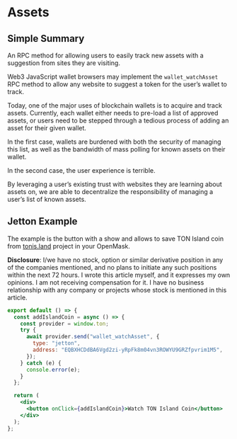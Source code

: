 
# Assets

## Simple Summary

An RPC method for allowing users to easily track new assets with a suggestion from sites they are visiting.

Web3 JavaScript wallet browsers may implement the `wallet_watchAsset` RPC method to allow any website to suggest a token for the user’s wallet to track.

Today, one of the major uses of blockchain wallets is to acquire and track assets. Currently, each wallet either needs to pre-load a list of approved assets, or users need to be stepped through a tedious process of adding an asset for their given wallet.

In the first case, wallets are burdened with both the security of managing this list, as well as the bandwidth of mass polling for known assets on their wallet.

In the second case, the user experience is terrible.

By leveraging a user’s existing trust with websites they are learning about assets on, we are able to decentralize the responsibility of managing a user’s list of known assets.

## Jetton Example

The example is the button with a show and allows to save TON Island coin from [tonis.land](https://tonis.land/) project in your OpenMask.

**Disclosure**: I/we have no stock, option or similar derivative position in any of the companies mentioned, and no plans to initiate any such positions within the next 72 hours. I wrote this article myself, and it expresses my own opinions. I am not receiving compensation for it. I have no business relationship with any company or projects whose stock is mentioned in this article.

```jsx
export default () => {
  const addIslandCoin = async () => {
    const provider = window.ton;
    try {
      await provider.send("wallet_watchAsset", {
        type: "jetton",
        address: "EQBXHCDdBA6Vgd2zi-yRpFk8m04vn3ROWYU9GRZfpvrim1M5",
      });
    } catch (e) {
      console.error(e);
    }
  };

  return (
    <div>
      <button onClick={addIslandCoin}>Watch TON Island Coin</button>
    </div>
  );
};
```

<SwitchMainnet>
    <Jetton />
</SwitchMainnet>
